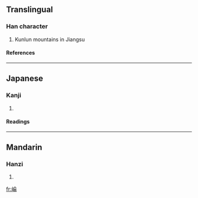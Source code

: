 {{see|崙}}

==Translingual==
===Han character===
{{Han char|rn=46|rad=山|as=08|sn=11|four=|canj=山人一月 (UOMB), X山人一月 (XUOMB)}}
# Kunlun mountains in Jiangsu
====References====
{{Han ref|kx=0314.110|dkj=08182|dj=0615.020|hdz=10781.050|uh=5D18|ud=23832}}
----
==Japanese==
===Kanji===
{{ja-kanji|grade=|rs=山08}}
# {{defn|Japanese}} 
====Readings====
{{ja-readings|on=[[ろん]] (ron)|kun=}}
----
==Mandarin==
===Hanzi===
{{cmn-hanzi|pin=[[dòng]] ([[dong4]]), [[lún]] ([[lun2]])|wg=tung<sup>4</sup>, lun<sup>2</sup>}}
# {{defn|Mandarin}}

[[fr:崘]]